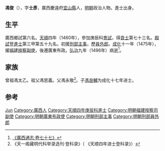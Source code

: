 {{Otheruses|subject=明朝政治人物馮俊|other=同名人物|馮俊 (消歧義)}}

'''馮俊'''（{{bd|1430年||1496年}}），字'''士彥'''，廣西慶遠府[[宜州_(廣西)|宜山縣]]人，[[明朝|明朝]]政治人物。進士出身。

==生平==
廣西鄉試第六名。[[天顺_(明朝)|天順]]四年（1460年），參加庚辰科[[會試|會試]]，得[[貢士|貢士]]第七十三名。[[殿試|殿試]]登[[進士|進士]]第三甲第五十九名。初援[[刑部|刑部]][[主事|主事]]，歷[[員外郎|員外郎]]。[[成化|成化]]十一年（1475年），擢[[福建|福建]][[按察副使|按察副使]]，後遷廣東布政。[[弘治_(明朝)|弘治]]九年（1496年）病逝<ref>[http://archive.org/stream/06042738.cn#page/n54/mode/2up 《廣西通志‧卷七十七》]</ref>。

==家族==
曾祖馮太乙。祖父馮思義。父馮永敬<ref>《天一阁藏明代科举录选刊·登科录》（ 《天顺四年进士登科录》）</ref>。子[[馮良輔|馮良輔]]为成化十七年进士。

== 参考 ==
{{reflist}}

{{明朝人物小作品}}
{{天順四年庚辰科殿試金榜}}

{{Authority control}}
{{DEFAULTSORT:Feng冯}}
[[Category:馮姓|Jun]]
[[Category:廣西人|Category:廣西人]]
[[Category:天順四年庚辰科進士|Category:天順四年庚辰科進士]]
[[Category:明朝福建按察司副使|Category:明朝福建按察司副使]]
[[Category:明朝廣東布政使|Category:明朝廣東布政使]]
[[Category:明朝刑部主事|Category:明朝刑部主事]]
[[Category:明朝刑部員外郎|Category:明朝刑部員外郎]]